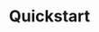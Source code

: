 ---
title: Quickstart
description: This page shows you how to get started with Scaleway Elements GPU Instances.
steps:
  - step: TODO
    type: HowToStep
    url: https://www.scaleway.com/en/docs/compute/gpu/quickstart
image: /assets/images/docs/scaleway.png
dates:
  validation: 2021-10-13
  posted: 2021-10-13
---
